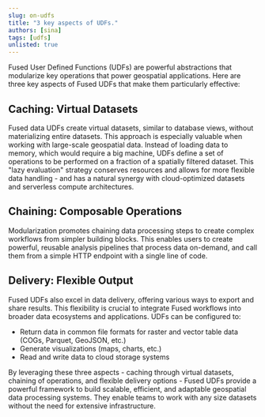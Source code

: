 ```yaml
---
slug: on-udfs
title: "3 key aspects of UDFs."
authors: [sina]
tags: [udfs]
unlisted: true 
---
```



Fused User Defined Functions (UDFs) are powerful abstractions that modularize key operations that power geospatial applications. Here are three key aspects of Fused UDFs that make them particularly effective:

## Caching: Virtual Datasets

Fused data UDFs create virtual datasets, similar to database views, without materializing entire datasets. This approach is especially valuable when working with large-scale geospatial data. Instead of loading data to memory, which would require a big machine, UDFs define a set of operations to be performed on a fraction of a spatially filtered dataset. This "lazy evaluation" strategy conserves resources and allows for more flexible data handling - and has a natural synergy with cloud-optimized datasets and serverless compute architectures.

## Chaining: Composable Operations

Modularization promotes chaining data processing steps to create complex workflows from simpler building blocks. This enables users to create powerful, reusable analysis pipelines that process data on-demand, and call them from a simple HTTP endpoint with a single line of code.

## Delivery: Flexible Output
Fused UDFs also excel in data delivery, offering various ways to export and share results. This flexibility is crucial to integrate Fused workflows into broader data ecosystems and applications.
UDFs can be configured to:
- Return data in common file formats for raster and vector table data (COGs, Parquet, GeoJSON, etc.)
- Generate visualizations (maps, charts, etc.)
- Read and write data to cloud storage systems

By leveraging these three aspects - caching through virtual datasets, chaining of operations, and flexible delivery options - Fused UDFs provide a powerful framework to build scalable, efficient, and adaptable geospatial data processing systems. They enable teams to work with any size datasets without the need for extensive infrastructure.